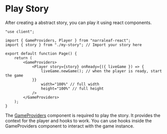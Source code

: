 # Play Story

After creating a abstract story, you can play it using react components. 

```tsx
"use client";

import { GameProviders, Player } from "narraleaf-react";
import { story } from "./my-story"; // Import your story here

export default function Page() {
    return (
        <GameProviders>
            <Player story={story} onReady={({ liveGame }) => {
                liveGame.newGame(); // when the player is ready, start the game
            }}
                width="100%" // full width
                height="100%" // full height
            />
        </GameProviders>
    );
}
```

The [GameProviders](../player/game-providers) component is required to play the story. It provides the context for the player and hooks to work.
You can use hooks inside the GameProviders component to interact with the game instance.
